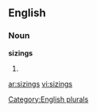 ==English==

===Noun===
'''sizings'''

# {{plural of|[[sizing]]}}

[[Category:English plurals]]

[[ar:sizings]]
[[vi:sizings]]